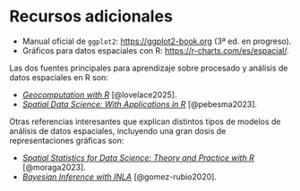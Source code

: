 # Recursos adicionales

- Manual oficial de `ggplot2`: <https://ggplot2-book.org> (3ª ed. en progreso).
- Gráficos para datos espaciales con R: <https://r-charts.com/es/espacial/>.

Las dos fuentes principales para aprendizaje sobre procesado y análisis de datos espaciales
en R son:

- [*Geocomputation with R*](<https://r.geocompx.org/>) [@lovelace2025].
- [*Spatial Data Science: With Applications in R*](<https://r-spatial.org/book/>) [@pebesma2023].

Otras referencias interesantes que explican distintos tipos de modelos de análisis de datos
espaciales, incluyendo una gran dosis de representaciones gráficas son:

- [*Spatial Statistics for Data Science: Theory and Practice with R*](https://www.paulamoraga.com/book-spatial/) [@moraga2023].
- [*Bayesian Inference with INLA*](https://becarioprecario.bitbucket.io/inla-gitbook/) [@gomez-rubio2020].

